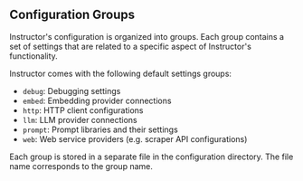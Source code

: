 
## Configuration Groups

Instructor's configuration is organized into groups. Each group contains a set of settings that are related to a specific aspect of Instructor's functionality.

Instructor comes with the following default settings groups:
- `debug`: Debugging settings
- `embed`: Embedding provider connections
- `http`: HTTP client configurations
- `llm`: LLM provider connections
- `prompt`: Prompt libraries and their settings
- `web`: Web service providers (e.g. scraper API configurations)

Each group is stored in a separate file in the configuration directory. The file name corresponds to the group name.


